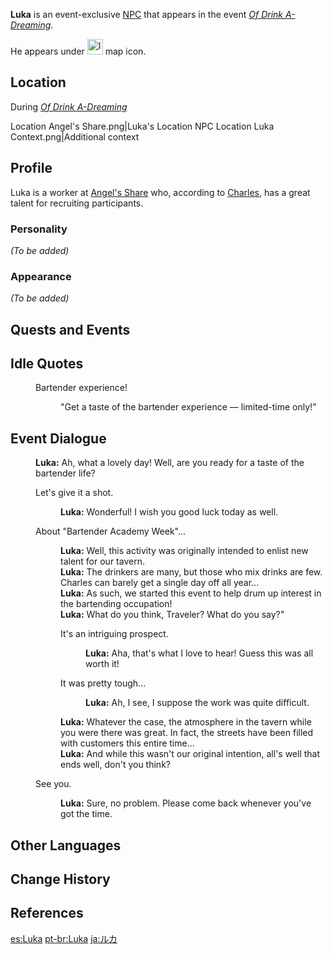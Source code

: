 {{Meta
<!-- REMOVE THIS TEMPLATE AFTER ADDING MISSING INFO -->
|missing_NPC_profile  = yes
}}
{{Character Infobox
|type             = Event NPC
|image            = NPC Luka.png
|affiliation      = Angel's Share
|region           = Mondstadt
|voiceEN          = [[imdb:nm13407037|Henry Schrader]]<ref>Twitter: [https://twitter.com/henryschradervo/status/1501994954553442308 EN VA Self Announcement]</ref>
}}
'''Luka''' is an event-exclusive [[NPC]] that appears in the event ''[[Of Drink A-Dreaming]]''.

He appears under [[File:Icon Of Drink A-Dreaming.svg|25x25px]] map icon.

{{Description|The cheerful man who is promoting Bartender Academy Week.<br />He is attempting to nurture interest in the bartending profession and has high hopes for the "renowned [[Traveler]]."|Map description}}

==Location==
;During ''[[Of Drink A-Dreaming]]''
<gallery>
Location Angel's Share.png|Luka's Location
NPC Location Luka Context.png|Additional context
</gallery>

==Profile==
Luka is a worker at [[Angel's Share]] who, according to [[Charles]], has a great talent for recruiting participants.

===Personality===
''(To be added)''

===Appearance===
''(To be added)''

==Quests and Events==
{{Quests and Events}}

==Idle Quotes==
{{Dialogue start}}
: {{DIcon|Idle}} Bartender experience!
:: {{A|VO Luka 01.ogg}} "Get a taste of the bartender experience &mdash; limited-time only!"
{{Dialogue end}}

==Event Dialogue==
{{Dialogue start}}
:'''Luka:''' Ah, what a lovely day! Well, are you ready for a taste of the bartender life?
:{{DIcon}} Let's give it a shot.
::'''Luka:''' Wonderful! I wish you good luck today as well.
:{{DIcon}} About "Bartender Academy Week"...
::'''Luka:''' Well, this activity was originally intended to enlist new talent for our tavern.
::'''Luka:''' The drinkers are many, but those who mix drinks are few. Charles can barely get a single day off all year...
::'''Luka:''' As such, we started this event to help drum up interest in the bartending occupation!
::'''Luka:''' What do you think, Traveler? What do you say?"
::{{DIcon}} It's an intriguing prospect.
:::'''Luka:''' Aha, that's what I love to hear! Guess this was all worth it!
::{{DIcon}} It was pretty tough...
:::'''Luka:''' Ah, I see, I suppose the work was quite difficult.
::'''Luka:''' Whatever the case, the atmosphere in the tavern while you were there was great. In fact, the streets have been filled with customers this entire time...
::'''Luka:''' And while this wasn't our original intention, all's well that ends well, don't you think?
:{{DIcon}} See you.
::'''Luka:''' Sure, no problem. Please come back whenever you've got the time.
{{Dialogue end}}

==Other Languages==
{{Other Languages|default_hidden = 1
|en      = Luka
|zhs     = 卢卡
|zhs_rm  = Lúkǎ
|zht     = 盧卡
|zht_rm  = Lúkǎ
|ja      = ルカ
|ja_rm   = Ruka
|ko      = 루카
|ko_rm   = Ruka
|es      = Luka
|fr      = Luka
|ru      = Лука
|th      = Luka
|vi      = Luka
|de      = Luka
|id      = Luka
|pt      = Luka
}}

==Change History==
{{Change History|2.5}}

==References==
{{Reflist}}

[[es:Luka]]
[[pt-br:Luka]]
[[ja:ルカ]]